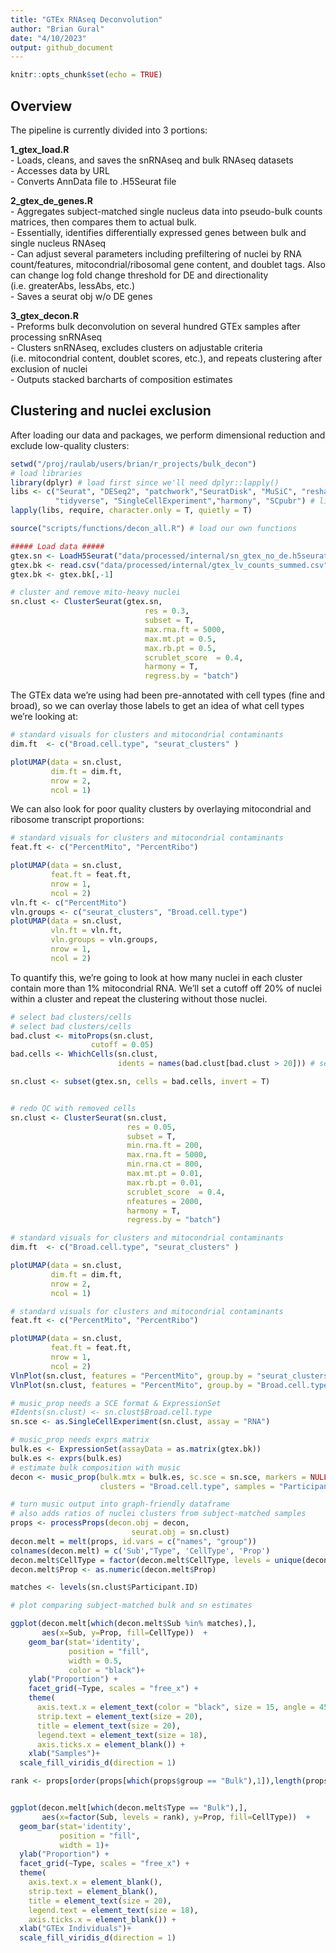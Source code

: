 ```yaml
---
title: "GTEx RNAseq Deconvolution"
author: "Brian Gural"
date: "4/10/2023"
output: github_document
---
```


```r
knitr::opts_chunk$set(echo = TRUE)
```

## Overview
The pipeline is currently divided into 3 portions: 

**1_gtex_load.R**\
 - Loads, cleans, and saves the snRNAseq and bulk RNAseq datasets\
 - Accesses data by URL\
 - Converts AnnData file to .H5Seurat file\

**2_gtex_de_genes.R**\
 - Aggregates subject-matched single nucleus data into pseudo-bulk counts matrices, then compares them to actual bulk.\
 - Essentially, identifies differentially expressed genes between bulk and single nucleus RNAseq\
 - Can adjust several parameters including prefiltering of nuclei by RNA count/features, mitocondrial/ribosomal gene content, and doublet tags. Also can change log fold change threshold for DE and directionality (i.e. greaterAbs, lessAbs, etc.)\
 - Saves a seurat obj w/o DE genes

**3_gtex_decon.R**\
 - Preforms bulk deconvolution on several hundred GTEx samples after processing snRNAseq\
 - Clusters snRNAseq, excludes clusters on adjustable criteria (i.e. mitocondrial content, doublet scores, etc.), and repeats clustering after exclusion of nuclei\
 - Outputs stacked barcharts of composition estimates\
 
## Clustering and nuclei exclusion\
After loading our data and packages, we perform dimensional reduction and exclude low-quality clusters:

```r
setwd("/proj/raulab/users/brian/r_projects/bulk_decon")
# load libraries 
library(dplyr) # load first since we'll need dplyr::lapply()
libs <- c("Seurat", "DESeq2", "patchwork","SeuratDisk", "MuSiC", "reshape2", 
          "tidyverse", "SingleCellExperiment","harmony", "SCpubr") # list libraries here
lapply(libs, require, character.only = T, quietly = T)

source("scripts/functions/decon_all.R") # load our own functions

##### Load data #####
gtex.sn <- LoadH5Seurat("data/processed/internal/sn_gtex_no_de.h5seurat")
gtex.bk <- read.csv("data/processed/internal/gtex_lv_counts_summed.csv", check.names = F, row.names = 2)
gtex.bk <- gtex.bk[,-1]
```

```r

# cluster and remove mito-heavy nuclei
sn.clust <- ClusterSeurat(gtex.sn, 
                              res = 0.3,
                              subset = T,
                              max.rna.ft = 5000,
                              max.mt.pt = 0.5,
                              max.rb.pt = 0.5,
                              scrublet_score  = 0.4,
                              harmony = T,
                              regress.by = "batch")

```

The GTEx data we're using had been pre-annotated with cell types (fine and broad), so we can overlay those labels to get an idea of what cell types we're looking at:

```r
# standard visuals for clusters and mitocondrial contaminants
dim.ft  <- c("Broad.cell.type", "seurat_clusters" )

plotUMAP(data = sn.clust,
         dim.ft = dim.ft,
         nrow = 2, 
         ncol = 1)
```

We can also look for poor quality clusters by overlaying mitocondrial and ribosome transcript proportions:

```r
# standard visuals for clusters and mitocondrial contaminants
feat.ft <- c("PercentMito", "PercentRibo")

plotUMAP(data = sn.clust,
         feat.ft = feat.ft,
         nrow = 1, 
         ncol = 2)
vln.ft <- c("PercentMito")
vln.groups <- c("seurat_clusters", "Broad.cell.type")
plotUMAP(data = sn.clust,
         vln.ft = vln.ft,
         vln.groups = vln.groups,
         nrow = 1, 
         ncol = 2)
```

To quantify this, we're going to look at how many nuclei in each cluster contain more than 1% mitocondrial RNA. We'll set a cutoff off 20% of nuclei within a cluster and repeat the clustering without those nuclei.

```r
# select bad clusters/cells
# select bad clusters/cells
bad.clust <- mitoProps(sn.clust,
                  cutoff = 0.05) 
bad.cells <- WhichCells(sn.clust, 
                        idents = names(bad.clust[bad.clust > 20])) # sets a 20% cutoff

sn.clust <- subset(gtex.sn, cells = bad.cells, invert = T)


# redo QC with removed cells 
sn.clust <- ClusterSeurat(sn.clust, 
                          res = 0.05,
                          subset = T,
                          min.rna.ft = 200,
                          max.rna.ft = 5000,
                          min.rna.ct = 800,
                          max.mt.pt = 0.01,
                          max.rb.pt = 0.01,
                          scrublet_score  = 0.4,
                          nfeatures = 2000,
                          harmony = T,
                          regress.by = "batch")

```

```r
# standard visuals for clusters and mitocondrial contaminants
dim.ft  <- c("Broad.cell.type", "seurat_clusters" )

plotUMAP(data = sn.clust,
         dim.ft = dim.ft,
         nrow = 2, 
         ncol = 1)
```
```r
# standard visuals for clusters and mitocondrial contaminants
feat.ft <- c("PercentMito", "PercentRibo")

plotUMAP(data = sn.clust,
         feat.ft = feat.ft,
         nrow = 1, 
         ncol = 2)
VlnPlot(sn.clust, features = "PercentMito", group.by = "seurat_clusters") + theme(legend.position = 'none')
VlnPlot(sn.clust, features = "PercentMito", group.by = "Broad.cell.type") + theme(legend.position = 'none')
```

```r
# music_prop needs a SCE format & ExpressionSet  
#Idents(sn.clust) <- sn.clust$Broad.cell.type
sn.sce <- as.SingleCellExperiment(sn.clust, assay = "RNA")

# music_prop needs exprs matrix
bulk.es <- ExpressionSet(assayData = as.matrix(gtex.bk))
bulk.es <- exprs(bulk.es)
# estimate bulk composition with music
decon <- music_prop(bulk.mtx = bulk.es, sc.sce = sn.sce, markers = NULL,
                    clusters = "Broad.cell.type", samples = "Participant.ID", verbose = F)

# turn music output into graph-friendly dataframe
# also adds ratios of nuclei clusters from subject-matched samples
props <- processProps(decon.obj = decon,
                           seurat.obj = sn.clust)
decon.melt = melt(props, id.vars = c("names", "group"))
colnames(decon.melt) = c('Sub',"Type", 'CellType', 'Prop')
decon.melt$CellType = factor(decon.melt$CellType, levels = unique(decon.melt$CellType))
decon.melt$Prop <- as.numeric(decon.melt$Prop)
```

```r

matches <- levels(sn.clust$Participant.ID)

# plot comparing subject-matched bulk and sn estimates

ggplot(decon.melt[which(decon.melt$Sub %in% matches),], 
       aes(x=Sub, y=Prop, fill=CellType))  +
    geom_bar(stat='identity', 
             position = "fill", 
             width = 0.5,
             color = "black")+
    ylab("Proportion") +
    facet_grid(~Type, scales = "free_x") +
    theme(
      axis.text.x = element_text(color = "black", size = 15, angle = 45),
      strip.text = element_text(size = 20),
      title = element_text(size = 20),
      legend.text = element_text(size = 18),
      axis.ticks.x = element_blank()) +
    xlab("Samples")+
  scale_fill_viridis_d(direction = 1)

```

```r

rank <- props[order(props[which(props$group == "Bulk"),1]),length(props)-1]


ggplot(decon.melt[which(decon.melt$Type == "Bulk"),], 
       aes(x=factor(Sub, levels = rank), y=Prop, fill=CellType))  +
  geom_bar(stat='identity', 
           position = "fill", 
           width = 1)+
  ylab("Proportion") +
  facet_grid(~Type, scales = "free_x") +
  theme(
    axis.text.x = element_blank(),
    strip.text = element_blank(),
    title = element_text(size = 20),
    legend.text = element_text(size = 18),
    axis.ticks.x = element_blank()) +
  xlab("GTEx Individuals")+
  scale_fill_viridis_d(direction = 1)


```